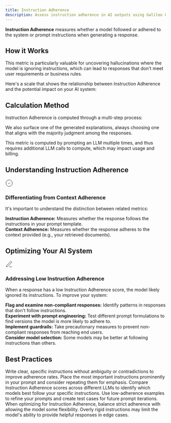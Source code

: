 ```yaml
---
title: Instruction Adherence
description: Assess instruction adherence in AI outputs using Galileo Guardrail Metrics to ensure prompt-driven models generate precise and actionable results.
---
```


<DefinitionCard>
  <strong>Instruction Adherence</strong> measures whether a model followed or adhered to the system or prompt instructions when generating a response.
</DefinitionCard>

## How it Works

This metric is particularly valuable for uncovering hallucinations where the model is ignoring instructions, which can lead to responses that don't meet user requirements or business rules.

Here's a scale that shows the relationship between Instruction Adherence and the potential impact on your AI system:




<Scale low="0" lowLabel="Low Adherence" high="1" highLabel="High Adherence" lowDescription="The model ignored its instructions when generating its response." midDescription="The model partially followed its instructions when generating its response." highDescription="The model followed its instructions when generating its response."/>

## Calculation Method
Instruction Adherence is computed through a multi-step process:

<Steps>
  <Step title="Sending additional requests to OpenAI's GPT4o." />
  <Step title="Using a carefully engineered chain-of-thought prompt that asks the model to judge whether the response adhered to instructions." />
  <Step title="Requesting multiple distinct responses to this prompt." />
  <Step title="Each evaluation produces an explanation along with a final judgment: yes or no." />
  <Step title="The final score is the fraction of 'yes' responses divided by the total number of responses." />
</Steps>

We also surface one of the generated explanations, always choosing one that aligns with the majority judgment among the responses.

<Note>
This metric is computed by prompting an LLM multiple times, and thus requires additional LLM calls to compute, which may impact usage and billing.
</Note>

## Understanding Instruction Adherence

<Card>
  <div style={{display: 'flex', alignItems: 'center', gap: '0.5rem', marginBottom: '0.75rem'}}>
    <div style={{fontSize: '1.25rem', color: 'var(--primary-color)'}}>
      <svg xmlns="http://www.w3.org/2000/svg" width="24" height="24" viewBox="0 0 24 24" fill="none" stroke="currentColor" strokeWidth="2" strokeLinecap="round" strokeLinejoin="round">
        <path d="M12 22c5.523 0 10-4.477 10-10S17.523 2 12 2 2 6.477 2 12s4.477 10 10 10z"></path>
        <path d="m9 12 2 2 4-4"></path>
      </svg>
    </div>
    <h3 style={{margin: 0, fontSize: '1.25rem', fontWeight: '600'}}>Differentiating from Context Adherence</h3>
  </div>
  
  It's important to understand the distinction between related metrics:
      
  <div style={{marginTop: '1rem', paddingTop: '0.75rem', borderTop: '1px solid rgba(209, 213, 219, 0.33)'}}>
    <strong>Instruction Adherence:</strong> Measures whether the response follows the instructions in your prompt template.
  </div>
  
  <div style={{marginTop: '0.75rem', paddingTop: '0.75rem', borderTop: '1px solid rgba(209, 213, 219, 0.33)'}}>
    <strong>Context Adherence:</strong> Measures whether the response adheres to the context provided (e.g., your retrieved documents).
  </div>
</Card>

## Optimizing Your AI System

<Card>
  <div style={{display: 'flex', alignItems: 'center', gap: '0.5rem', marginBottom: '0.75rem'}}>
    <div style={{fontSize: '1.25rem', color: 'var(--primary-color)'}}>
      <svg xmlns="http://www.w3.org/2000/svg" width="24" height="24" viewBox="0 0 24 24" fill="none" stroke="currentColor" strokeWidth="2" strokeLinecap="round" strokeLinejoin="round">
        <path d="M12 20h9"></path><path d="M16.5 3.5a2.121 2.121 0 0 1 3 3L7 19l-4 1 1-4L16.5 3.5z"></path>
      </svg>
    </div>
    <h3 style={{margin: 0, fontSize: '1.25rem', fontWeight: '600'}}>Addressing Low Instruction Adherence</h3>
  </div>
  
  When a response has a low Instruction Adherence score, the model likely ignored its instructions. To improve your system:
      
  <div style={{marginTop: '1rem', paddingTop: '0.75rem', borderTop: '1px solid rgba(209, 213, 219, 0.33)'}}>
    <strong>Flag and examine non-compliant responses:</strong> Identify patterns in responses that don't follow instructions.
  </div>
  
  <div style={{marginTop: '0.75rem', paddingTop: '0.75rem', borderTop: '1px solid rgba(209, 213, 219, 0.33)'}}>
    <strong>Experiment with prompt engineering:</strong> Test different prompt formulations to find versions the model is more likely to adhere to.
  </div>
  
  <div style={{marginTop: '0.75rem', paddingTop: '0.75rem', borderTop: '1px solid rgba(209, 213, 219, 0.33)'}}>
    <strong>Implement guardrails:</strong> Take precautionary measures to prevent non-compliant responses from reaching end users.
  </div>
  
  <div style={{marginTop: '0.75rem', paddingTop: '0.75rem', borderTop: '1px solid rgba(209, 213, 219, 0.33)'}}>
    <strong>Consider model selection:</strong> Some models may be better at following instructions than others.
  </div>
</Card>

## Best Practices

<CardGroup cols={2}>
  <Card title="Clarify Instructions" icon="pen-to-square">
    Write clear, specific instructions without ambiguity or contradictions to improve adherence rates.
  </Card>
  <Card title="Prioritize Critical Instructions" icon="list-check">
    Place the most important instructions prominently in your prompt and consider repeating them for emphasis.
  </Card>
  <Card title="Monitor Across Models" icon="chart-line">
    Compare Instruction Adherence scores across different LLMs to identify which models best follow your specific instructions.
  </Card>
  <Card title="Implement Feedback Loops" icon="rotate">
    Use low-adherence examples to refine your prompts and create test cases for future prompt iterations.
  </Card>
</CardGroup>

<Note>
When optimizing for Instruction Adherence, balance strict adherence with allowing the model some flexibility. Overly rigid instructions may limit the model's ability to provide helpful responses in edge cases.
</Note>